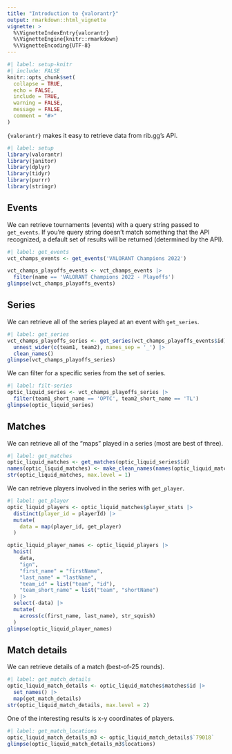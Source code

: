 ```yaml
---
title: "Introduction to {valorantr}"
output: rmarkdown::html_vignette
vignette: >
  %\VignetteIndexEntry{valorantr}
  %\VignetteEngine{knitr::rmarkdown}
  %\VignetteEncoding{UTF-8}
---
```


```r
#| label: setup-knitr
#| include: FALSE
knitr::opts_chunk$set(
  collapse = TRUE,
  echo = FALSE,
  include = TRUE,
  warning = FALSE,
  message = FALSE,
  comment = "#>"
)
```

`{valorantr}` makes it easy to retrieve data from rib.gg's API.

```r
#| label: setup
library(valorantr)
library(janitor)
library(dplyr)
library(tidyr)
library(purrr)
library(stringr)
```

## Events

We can retrieve tournaments (events) with a query string passed to `get_events`. If you're query string doesn't match something that the API recognized, a default set of results will be returned (determined by the API).

```r
#| label: get_events
vct_champs_events <- get_events('VALORANT Champions 2022')

vct_champs_playoffs_events <- vct_champs_events |> 
  filter(name == 'VALORANT Champions 2022 - Playoffs')
glimpse(vct_champs_playoffs_events)
```

## Series

We can retrieve all of the series played at an event with `get_series`.

```r
#| label: get_series
vct_champs_playoffs_series <- get_series(vct_champs_playoffs_events$id) |> 
  unnest_wider(c(team1, team2), names_sep = '_') |> 
  clean_names()
glimpse(vct_champs_playoffs_series)
```

We can filter for a specific series from the set of series.

```r
#| label: filt-series
optic_liquid_series <- vct_champs_playoffs_series |> 
  filter(team1_short_name == 'OPTC', team2_short_name == 'TL')
glimpse(optic_liquid_series)
```

## Matches

We can retrieve all of the "maps" played in a series (most are best of three).

```r
#| label: get_matches
optic_liquid_matches <- get_matches(optic_liquid_series$id)
names(optic_liquid_matches) <- make_clean_names(names(optic_liquid_matches))
str(optic_liquid_matches, max.level = 1)
```

We can retrieve players involved in the series with `get_player`.

```r
#| label: get_player
optic_liquid_players <- optic_liquid_matches$player_stats |> 
  distinct(player_id = playerId) |> 
  mutate(
    data = map(player_id, get_player)
  )

optic_liquid_player_names <- optic_liquid_players |> 
  hoist(
    data,
    "ign",
    "first_name" = "firstName",
    "last_name" = "lastName",
    "team_id" = list("team", "id"),
    "team_short_name" = list("team", "shortName")
  ) |>
  select(-data) |>
  mutate(
    across(c(first_name, last_name), str_squish)
  )
glimpse(optic_liquid_player_names)
```

## Match details

We can retrieve details of a match (best-of-25 rounds).

```r
#| label: get_match_details
optic_liquid_match_details <- optic_liquid_matches$matches$id |> 
  set_names() |> 
  map(get_match_details)
str(optic_liquid_match_details, max.level = 2)
```

One of the interesting results is x-y coordinates of players.

```r
#| label: get_match_locations
optic_liquid_match_details_m3 <- optic_liquid_match_details$`79018`
glimpse(optic_liquid_match_details_m3$locations)
```
